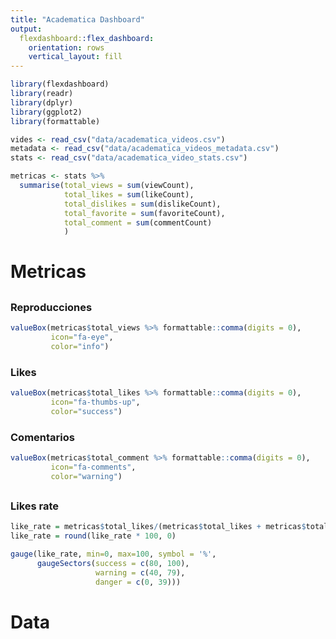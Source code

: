 ```yaml
---
title: "Academatica Dashboard"
output: 
  flexdashboard::flex_dashboard:
    orientation: rows
    vertical_layout: fill
---
```


```r
library(flexdashboard)
library(readr)
library(dplyr)
library(ggplot2)
library(formattable)
```

```r
vides <- read_csv("data/academatica_videos.csv")
metadata <- read_csv("data/academatica_videos_metadata.csv")
stats <- read_csv("data/academatica_video_stats.csv")
```

```r
metricas <- stats %>%
  summarise(total_views = sum(viewCount),
            total_likes = sum(likeCount),
            total_dislikes = sum(dislikeCount),
            total_favorite = sum(favoriteCount),
            total_comment = sum(commentCount)
            )
```



# Metricas {data-icon=fa-ruler}
##
### Reproducciones
```r
valueBox(metricas$total_views %>% formattable::comma(digits = 0), 
         icon="fa-eye",
         color="info")
```


### Likes
```r
valueBox(metricas$total_likes %>% formattable::comma(digits = 0), 
         icon="fa-thumbs-up",
         color="success")
```

### Comentarios

```r
valueBox(metricas$total_comment %>% formattable::comma(digits = 0), 
         icon="fa-comments",
         color="warning")
```

##
### Likes rate

```r
like_rate = metricas$total_likes/(metricas$total_likes + metricas$total_dislikes)
like_rate = round(like_rate * 100, 0)

gauge(like_rate, min=0, max=100, symbol = '%', 
      gaugeSectors(success = c(80, 100),
                   warning = c(40, 79),
                   danger = c(0, 39)))

```

###


# Data

